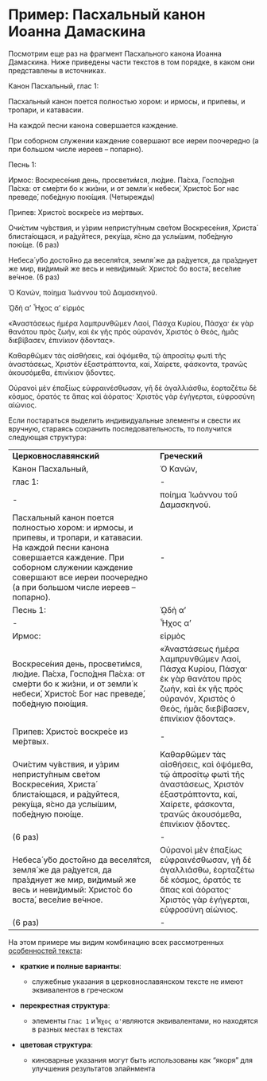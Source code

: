 # Пример: Пасхальный канон Иоанна Дамаскина

Посмотрим еще раз на фрагмент Пасхального канона Иоанна Дамаскина. Ниже приведены части текстов в том порядке, в каком они представлены в источниках.

::: {.callout-tip collapse="true" icon="false" appearance="simple" title="Фрагмент церковнославянского текста"}
Канон Пасхальный, глас 1:

Пасхальный канон поется полностью хором: и ирмосы, и припевы, и тропари, и катавасии.

На каждой песни канона совершается каждение.

При соборном служении каждение совершают все иереи поочередно (а при большом числе иереев -- попарно).

Песнь 1:

Ирмос: Воскресе́ния день, просвети́мся, лю́дие. Па́сха, Госпо́дня Па́сха: от сме́рти бо к жи́зни, и от земли́ к небеси́, Христо́с Бог нас преведе́, побе́дную пою́щия. (Четырежды)

Припев: Христо́с воскре́се из ме́ртвых.

Очи́стим чу́вствия, и у́зрим непристу́пным све́том Воскресе́ния, Христа́ блиста́ющася, и ра́дуйтеся, реку́ща, я́сно да услы́шим, побе́дную пою́ще. (6 раз)

Небеса́ у́бо досто́йно да веселя́тся, земля́ же да ра́дуется, да пра́зднует же мир, ви́димый же весь и неви́димый: Христо́с бо воста́, весе́лие ве́чное. (6 раз)
:::

::: {.callout-tip collapse="true" icon="false" appearance="simple" title="Фрагмент греческого текста"}
Ὁ Κανών, ποίημα Ἰωάννου τοῦ Δαμασκηνοῦ.

ᾨδὴ α' Ἦχος α' εἱρμὸς

«Ἀναστάσεως ἡμέρα λαμπρυνθῶμεν Λαοί, Πάσχα Κυρίου, Πάσχα· ἐκ γὰρ θανάτου πρὸς ζωήν, καὶ ἐκ γῆς πρὸς οὐρανόν, Χριστὸς ὁ Θεός, ἡμᾶς διεβίβασεν, ἐπινίκιον ᾄδοντας».

Καθαρθῶμεν τὰς αἰσθήσεις, καὶ ὀψόμεθα, τῷ ἀπροσίτῳ φωτὶ τῆς ἀναστάσεως, Χριστὸν ἐξαστράπτοντα, καί, Χαίρετε, φάσκοντα, τρανῶς ἀκουσόμεθα, ἐπινίκιον ᾄδοντες.

Οὐρανοὶ μὲν ἐπαξίως εὐφραινέσθωσαν, γῆ δὲ ἀγαλλιάσθω, ἑορταζέτω δὲ κόσμος, ὁρατός τε ἅπας καὶ ἀόρατος· Χριστὸς γὰρ ἐγήγερται, εὐφροσύνη αἰώνιος.
:::

Если постараться выделить индивидуальные элементы и свести их вручную, стараясь сохранить последовательность, то получится следующая структура:

+-------------------------------------------------------------------------------------------------------------------------------------------------------------------------------------------------------------------------------------------+-------------------------------------------------------------------------------------------------------------------------------------------------------------------+
| **Церковнославянский**                                                                                                                                                                                                                    | **Греческий**                                                                                                                                                     |
+-------------------------------------------------------------------------------------------------------------------------------------------------------------------------------------------------------------------------------------------+-------------------------------------------------------------------------------------------------------------------------------------------------------------------+
| Канон Пасхальный,                                                                                                                                                                                                                         | Ὁ Κανών,                                                                                                                                                          |
+-------------------------------------------------------------------------------------------------------------------------------------------------------------------------------------------------------------------------------------------+-------------------------------------------------------------------------------------------------------------------------------------------------------------------+
| глас 1:                                                                                                                                                                                                                                   | \-                                                                                                                                                                |
+-------------------------------------------------------------------------------------------------------------------------------------------------------------------------------------------------------------------------------------------+-------------------------------------------------------------------------------------------------------------------------------------------------------------------+
| \-                                                                                                                                                                                                                                        | ποίημα Ἰωάννου τοῦ Δαμασκηνοῦ.                                                                                                                                    |
+-------------------------------------------------------------------------------------------------------------------------------------------------------------------------------------------------------------------------------------------+-------------------------------------------------------------------------------------------------------------------------------------------------------------------+
| Пасхальный канон поется полностью хором: и ирмосы, и припевы, и тропари, и катавасии. На каждой песни канона совершается каждение. При соборном служении каждение совершают все иереи поочередно (а при большом числе иереев -- попарно). | \-                                                                                                                                                                |
+-------------------------------------------------------------------------------------------------------------------------------------------------------------------------------------------------------------------------------------------+-------------------------------------------------------------------------------------------------------------------------------------------------------------------+
| Песнь 1:                                                                                                                                                                                                                                  | ᾨδὴ α'                                                                                                                                                            |
+-------------------------------------------------------------------------------------------------------------------------------------------------------------------------------------------------------------------------------------------+-------------------------------------------------------------------------------------------------------------------------------------------------------------------+
| \-                                                                                                                                                                                                                                        | Ἦχος α'                                                                                                                                                           |
+-------------------------------------------------------------------------------------------------------------------------------------------------------------------------------------------------------------------------------------------+-------------------------------------------------------------------------------------------------------------------------------------------------------------------+
| Ирмос:                                                                                                                                                                                                                                    | εἱρμὸς                                                                                                                                                            |
+-------------------------------------------------------------------------------------------------------------------------------------------------------------------------------------------------------------------------------------------+-------------------------------------------------------------------------------------------------------------------------------------------------------------------+
| Воскресе́ния день, просвети́мся, лю́дие. Па́сха, Госпо́дня Па́сха: от сме́рти бо к жи́зни, и от земли́ к небеси́, Христо́с Бог нас преведе́, побе́дную пою́щия.                                                                                         | «Ἀναστάσεως ἡμέρα λαμπρυνθῶμεν Λαοί, Πάσχα Κυρίου, Πάσχα· ἐκ γὰρ θανάτου πρὸς ζωήν, καὶ ἐκ γῆς πρὸς οὐρανόν, Χριστὸς ὁ Θεός, ἡμᾶς διεβίβασεν, ἐπινίκιον ᾄδοντας». |
+-------------------------------------------------------------------------------------------------------------------------------------------------------------------------------------------------------------------------------------------+-------------------------------------------------------------------------------------------------------------------------------------------------------------------+
| Припев: Христо́с воскре́се из ме́ртвых.                                                                                                                                                                                                      | \-                                                                                                                                                                |
+-------------------------------------------------------------------------------------------------------------------------------------------------------------------------------------------------------------------------------------------+-------------------------------------------------------------------------------------------------------------------------------------------------------------------+
| Очи́стим чу́вствия, и у́зрим непристу́пным све́том Воскресе́ния, Христа́ блиста́ющася, и ра́дуйтеся, реку́ща, я́сно да услы́шим, побе́дную пою́ще.                                                                                                      | Καθαρθῶμεν τὰς αἰσθήσεις, καὶ ὀψόμεθα, τῷ ἀπροσίτῳ φωτὶ τῆς ἀναστάσεως, Χριστὸν ἐξαστράπτοντα, καί, Χαίρετε, φάσκοντα, τρανῶς ἀκουσόμεθα, ἐπινίκιον ᾄδοντες.      |
+-------------------------------------------------------------------------------------------------------------------------------------------------------------------------------------------------------------------------------------------+-------------------------------------------------------------------------------------------------------------------------------------------------------------------+
| (6 раз)                                                                                                                                                                                                                                   | \-                                                                                                                                                                |
+-------------------------------------------------------------------------------------------------------------------------------------------------------------------------------------------------------------------------------------------+-------------------------------------------------------------------------------------------------------------------------------------------------------------------+
| Небеса́ у́бо досто́йно да веселя́тся, земля́ же да ра́дуется, да пра́зднует же мир, ви́димый же весь и неви́димый: Христо́с бо воста́, весе́лие ве́чное.                                                                                               | Οὐρανοὶ μὲν ἐπαξίως εὐφραινέσθωσαν, γῆ δὲ ἀγαλλιάσθω, ἑορταζέτω δὲ κόσμος, ὁρατός τε ἅπας καὶ ἀόρατος· Χριστὸς γὰρ ἐγήγερται, εὐφροσύνη αἰώνιος.                  |
+-------------------------------------------------------------------------------------------------------------------------------------------------------------------------------------------------------------------------------------------+-------------------------------------------------------------------------------------------------------------------------------------------------------------------+
| (6 раз)                                                                                                                                                                                                                                   | \-                                                                                                                                                                |
+-------------------------------------------------------------------------------------------------------------------------------------------------------------------------------------------------------------------------------------------+-------------------------------------------------------------------------------------------------------------------------------------------------------------------+

На этом примере мы видим комбинацию всех рассмотренных [особенностей текста](010_pentekostarion.qmd#sec-about_pent_specifics):

-   **краткие и полные варианты**:

    -   служебные указания в церковнославянском тексте не имеют эквивалентов в греческом

-   **перекрестная структура**:

    -   элементы `Глас 1` и `Ἦχος α'`являются эквивалентами, но находятся в разных местах в текстах

-   **цветовая структура**:

    -   киноварные указания могут быть использованы как "якоря" для улучшения результатов элайнмента